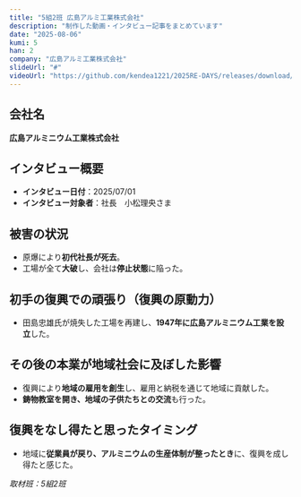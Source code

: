 ```yaml
---
title: "5組2班 広島アルミ工業株式会社"
description: "制作した動画・インタビュー記事をまとめています"
date: "2025-08-06"
kumi: 5
han: 2
company: "広島アルミ工業株式会社"
slideUrl: "#"
videoUrl: "https://github.com/kendea1221/2025RE-DAYS/releases/download/videos/52.mp4"
---
```

## 会社名
**広島アルミニウム工業株式会社**

## インタビュー概要
- **インタビュー日付**：2025/07/01  
- **インタビュー対象者**：社長　小松理央さま  

## 被害の状況
- 原爆により**初代社長が死去**。  
- 工場が全て**大破**し、会社は**停止状態**に陥った。  

## 初手の復興での頑張り（復興の原動力）
- 田島忠雄氏が焼失した工場を再建し、**1947年に広島アルミニウム工業を設立**した。  

## その後の本業が地域社会に及ぼした影響
- 復興により**地域の雇用を創生**し、雇用と納税を通じて地域に貢献した。  
- **鋳物教室を開き、地域の子供たちとの交流**も行った。  

## 復興をなし得たと思ったタイミング
- 地域に**従業員が戻り、アルミニウムの生産体制が整ったとき**に、復興を成し得たと感じた。  

*取材班：5組2班*